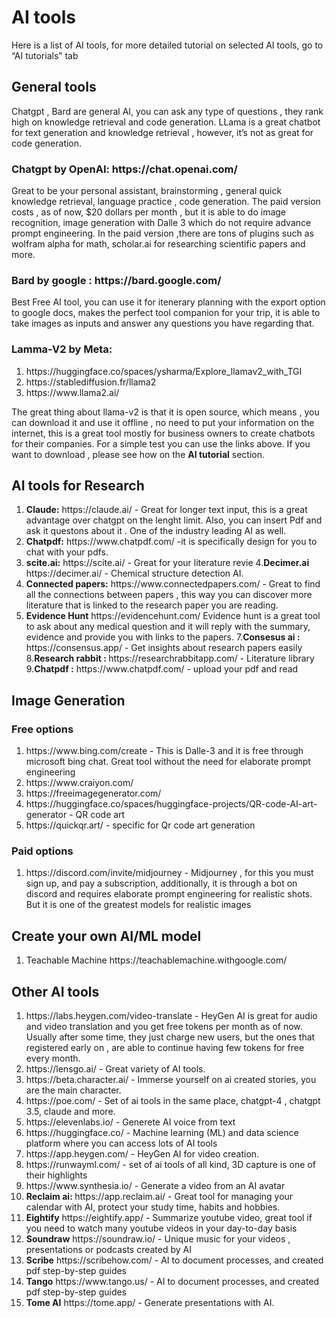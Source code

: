 # AI tools  {-}

Here is a list of AI tools, for more detailed tutorial on selected AI tools, go to "AI tutorials" tab

## General tools  {-}

Chatgpt , Bard are general AI, you can ask any type of questions , they rank high on knowledge retrieval and code generation. LLama is a great chatbot for text generation and knowledge retrieval , however, it's not as great for code generation.

###  Chatgpt by OpenAI: https://chat.openai.com/ {-}

Great to be your personal assistant, brainstorming , general quick knowledge retrieval, language practice , code generation. The paid version costs , as of now, $20 dollars per month , but it is able to do image recognition, image generation with Dalle 3 which do not require advance prompt engineering. In the paid version ,there are tons of plugins such as wolfram alpha for math, scholar.ai for researching scientific papers and more. 

### Bard by google : https://bard.google.com/ {-}

Best Free AI tool, you can use it for itenerary planning with the export option to google docs, makes the perfect tool companion for your trip, it is able to take images as inputs and answer any questions you have regarding that. 


###  Lamma-V2 by Meta:  {-}

1. https://huggingface.co/spaces/ysharma/Explore_llamav2_with_TGI 
2.  https://stablediffusion.fr/llama2
3.  https://www.llama2.ai/

The great thing about llama-v2 is that it is open source, which means , you can download it and use it offline , no need to put your information on the internet, this is a great tool mostly for business owners to create chatbots for their companies.  For a simple test you can use the links above. If you want to download , please see how on the **AI tutorial** section. 

## AI tools for Research {-}

1. **Claude:** https://claude.ai/ - Great for longer text input, this is a great advantage over chatgpt on the lenght limit. Also, you can insert Pdf and ask it questons about it . One of the industry leading AI as well.
2. **Chatpdf:** https://www.chatpdf.com/ -it is specifically design for you to chat with your pdfs. 
3. **scite.ai:** https://scite.ai/ - Great for your literature revie
4.**Decimer.ai** https://decimer.ai/ - Chemical structure detection AI.
5. **Connected papers:** https://www.connectedpapers.com/ - Great to find all the connections between papers , this way you can discover more literature that is linked to the research paper you are reading.
6. **Evidence Hunt** https://evidencehunt.com/ Evidence hunt is a great tool to ask about any medical question and it will reply with the summary, evidence and provide you with links to the papers.
7.**Consesus ai :** https://consensus.app/ - Get insights about research papers easily 
8.**Research rabbit : ** https://researchrabbitapp.com/ - Literature library 
9.**Chatpdf :** https://www.chatpdf.com/ - upload your pdf and read


## Image Generation {-}

### Free options {-}


1. https://www.bing.com/create  - This is Dalle-3 and it is free through microsoft bing chat. Great tool without the need for elaborate prompt engineering
2. https://www.craiyon.com/
3. https://freeimagegenerator.com/
5. https://huggingface.co/spaces/huggingface-projects/QR-code-AI-art-generator - QR code art
6. https://quickqr.art/ - specific for Qr code art generation

 

### Paid options {-}

1. https://discord.com/invite/midjourney - Midjourney , for this you must sign up, and pay a subscription, additionally, it is through a bot on discord and requires elaborate prompt engineering for realistic shots. But it is one of the greatest models for realistic images

## Create your own AI/ML model {-}

1. Teachable Machine https://teachablemachine.withgoogle.com/

## Other AI tools {-}

1. https://labs.heygen.com/video-translate - HeyGen AI is great for audio and video translation and you get free tokens per month as of now. Usually after some time, they just charge new users, but the ones that registered early on , are able to continue having few tokens for free every month.
2. https://lensgo.ai/ - Great variety of AI tools.
3. https://beta.character.ai/ - Immerse yourself on ai created stories, you are the main character.
4. https://poe.com/ - Set of ai tools in the same place, chatgpt-4 , chatgpt 3.5, claude and more.
5. https://elevenlabs.io/ - Generete AI voice from text
6. https://huggingface.co/ - Machine learning (ML) and data science platform where you can access lots of AI tools
7. https://app.heygen.com/ - HeyGen AI for video creation.
8. https://runwayml.com/ - set of ai tools of all kind, 3D capture is one of their highlights
9. https://www.synthesia.io/ - Generate a video from an AI avatar
10. **Reclaim ai: ** https://app.reclaim.ai/ - Great tool for managing your calendar with AI, protect your study time, habits and hobbies.
11. **Eightify** https://eightify.app/ - Summarize youtube video, great tool if you need to watch many youtube videos in your day-to-day basis
12. **Soundraw** https://soundraw.io/ - Unique music for your videos , presentations or podcasts created by AI
13. **Scribe** https://scribehow.com/  - AI to document processes, and created pdf step-by-step guides
14. **Tango** https://www.tango.us/ - AI to document processes, and created pdf step-by-step guides
15. **Tome AI** https://tome.app/ - Generate presentations with AI. 











